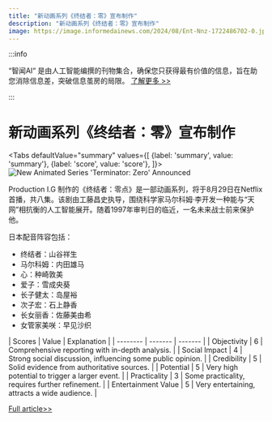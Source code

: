 ```yaml
---
title: "新动画系列《终结者：零》宣布制作"
description: "新动画系列《终结者：零》宣布制作"
image: https://image.informedainews.com/2024/08/Ent-Nnz-1722486702-0.jpg
---
```



:::info

“智闻AI“ 是由人工智能编撰的刊物集合，确保您只获得最有价值的信息，旨在助您消除信息差，突破信息茧房的局限。  [了解更多 >>](/)

:::

# 新动画系列《终结者：零》宣布制作


<Tabs
	defaultValue="summary"
	values={[
	{label: 'summary', value: 'summary'},
	{label: 'score', value: 'score'},
]}>
<TabItem value="summary">
<img
  src="https://image.informedainews.com/2024/08/Ent-Nnz-1722486702-0.jpg"
  alt="New Animated Series 'Terminator: Zero' Announced"
/>



Production I.G 制作的《终结者：零点》是一部动画系列，将于8月29日在Netflix首播，共八集。该剧由工藤昌史执导，围绕科学家马尔科姆·李开发一种能与“天网”相抗衡的人工智能展开。随着1997年审判日的临近，一名未来战士前来保护他。

日本配音阵容包括：
- 终结者：山谷祥生
- 马尔科姆：内田雄马
- 心：种崎敦美
- 爱子：雪成央葵
- 长子健太：岛屋裕
- 次子宏：石上静香
- 长女丽香：佐藤美由希
- 女管家美咲：早见沙织
</TabItem>
<TabItem value="score">
	| Scores     | Value   | Explanation |
	| -------- | ------- | ------- |
	| Objectivity  | 6    | Comprehensive reporting with in-depth analysis.    |
	| Social Impact | 4     | Strong social discussion, influencing some public opinion.    |
	| Credibility    | 5    | Solid evidence from authoritative sources.    |
	| Potential    | 5    | Very high potential to trigger a larger event.    |
	| Practicality    | 3    | Some practicality, requires further refinement.    |
	| Entertainment Value    | 5    | Very entertaining, attracts a wide audience.    |
</TabItem>
</Tabs>

[Full article>>](https://www.gcores.com/articles/186027)
